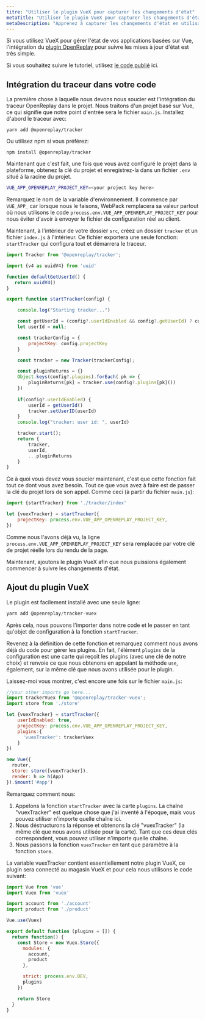 ```yaml
---
titre: "Utiliser le plugin VueX pour capturer les changements d'état"
metaTitle: "Utiliser le plugin VueX pour capturer les changements d'état"
metaDescription: "Apprenez à capturer les changements d'état en utilisant le plugin VueX et à les visualiser dans les reprises de session"
---
```

Si vous utilisez VueX pour gérer l'état de vos applications basées sur Vue, l'intégration du [plugin OpenReplay](https://docs.openreplay.com/plugins/vuex) pour suivre les mises à jour d'état est très simple.

Si vous souhaitez suivre le tutoriel, utilisez [le code publié](https://github.com/deleteman/openreplay-vuex-example) ici.

## Intégration du traceur dans votre code

La première chose à laquelle nous devons nous soucier est l'intégration du traceur OpenReplay dans le projet. Nous traitons d'un projet basé sur Vue, ce qui signifie que notre point d'entrée sera le fichier `main.js`. Installez d'abord le traceur avec:


```tsx
yarn add @openreplay/tracker
```


Ou utilisez npm si vous préférez:


```tsx
npm install @openreplay/tracker
```


Maintenant que c'est fait, une fois que vous avez configuré le projet dans la plateforme, obtenez la clé du projet et enregistrez-la dans un fichier `.env` situé à la racine du projet.


```bash
VUE_APP_OPENREPLAY_PROJECT_KEY=<your project key here>
```


Remarquez le nom de la variable d'environnement. Il commence par `VUE_APP_` car lorsque nous le faisons, WebPack remplacera sa valeur partout où nous utilisons le code `process.env.VUE_APP_OPENREPLAY_PROJECT_KEY` pour nous éviter d'avoir à envoyer le fichier de configuration réel au client.

Maintenant, à l'intérieur de votre dossier `src`, créez un dossier `tracker` et un fichier `index.js` à l'intérieur. Ce fichier exportera une seule fonction: `startTracker` qui configura tout et démarrera le traceur.


```jsx
import Tracker from '@openreplay/tracker';

import {v4 as uuidV4} from 'uuid'

function defaultGetUserId() {
   return uuidV4() 
}

export function startTracker(config) {

    console.log("Starting tracker...")

    const getUserId = (config?.userIdEnabled && config?.getUserId) ? config.getUserId : defaultGetUserId
    let userId = null;

    const trackerConfig = {
        projectKey: config.projectKey
    }

    const tracker = new Tracker(trackerConfig);

    const pluginReturns = {}
    Object.keys(config?.plugins).forEach( pk => {
        pluginReturns[pk] = tracker.use(config?.plugins[pk]())
    })
 
    if(config?.userIdEnabled) {
        userId = getUserId()
        tracker.setUserID(userId)
    }
    console.log("tracker: user id: ", userId)

    tracker.start();
    return {
        tracker,
        userId,
        ...pluginReturns
    }
}
```


Ce à quoi vous devez vous soucier maintenant, c'est que cette fonction fait tout ce dont vous avez besoin. Tout ce que vous avez à faire est de passer la clé du projet lors de son appel. Comme ceci (à partir du fichier `main.js`):


```jsx
import {startTracker} from './tracker/index'

let {vuexTracker} = startTracker({
    projectKey: process.env.VUE_APP_OPENREPLAY_PROJECT_KEY,
})
```


Comme nous l'avons déjà vu, la ligne `process.env.VUE_APP_OPENREPLAY_PROJECT_KEY` sera remplacée par votre clé de projet réelle lors du rendu de la page.

Maintenant, ajoutons le plugin VueX afin que nous puissions également commencer à suivre les changements d'état.

## Ajout du plugin VueX

Le plugin est facilement installé avec une seule ligne:


```jsx
yarn add @openreplay/tracker-vuex
```


Après cela, nous pouvons l'importer dans notre code et le passer en tant qu'objet de configuration à la fonction `startTracker`.

Revenez à la définition de cette fonction et remarquez comment nous avons déjà du code pour gérer les plugins. En fait, l'élément `plugins` de la configuration est une carte qui reçoit les plugins (avec une clé de notre choix) et renvoie ce que nous obtenons en appelant la méthode `use`, également, sur la même clé que nous avons utilisée pour le plugin.

Laissez-moi vous montrer, c'est encore une fois sur le fichier `main.js`:


```jsx
//your other imports go here...
import trackerVuex from '@openreplay/tracker-vuex';
import store from './store'

let {vuexTracker} = startTracker({
    userIdEnabled: true,
    projectKey: process.env.VUE_APP_OPENREPLAY_PROJECT_KEY,
    plugins:{
      'vuexTracker': trackerVuex
    } 
})

new Vue({
  router,
  store: store([vuexTracker]),
  render: h => h(App)
}).$mount('#app')
```


Remarquez comment nous:

1. Appelons la fonction `startTracker` avec la carte `plugins`. La chaîne "vuexTracker" est quelque chose que j'ai inventé à l'époque, mais vous pouvez utiliser n'importe quelle chaîne ici.
2. Nous déstructurons la réponse et obtenons la clé "vuexTracker" (la même clé que nous avons utilisée pour la carte). Tant que ces deux clés correspondent, vous pouvez utiliser n'importe quelle chaîne.
3. Nous passons la fonction `vuexTracker` en tant que paramètre à la fonction `store`.

La variable vuexTracker contient essentiellement notre plugin VueX, ce plugin sera connecté au magasin VueX et pour cela nous utilisons le code suivant:


```jsx
import Vue from 'vue'
import Vuex from 'vuex'

import account from './account'
import product from './product'

Vue.use(Vuex)

export default function (plugins = []) {
  return function() {
    const Store = new Vuex.Store({
      modules: {
        account,
        product
      },

      strict: process.env.DEV,
      plugins
    })

    return Store
  }
}
```


